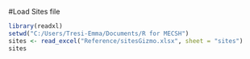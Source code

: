 
#Load Sites file

```r
library(readxl)
setwd("C:/Users/Tresi-Emma/Documents/R for MECSH")
sites <- read_excel("Reference/sitesGizmo.xlsx", sheet = "sites")
sites
```

